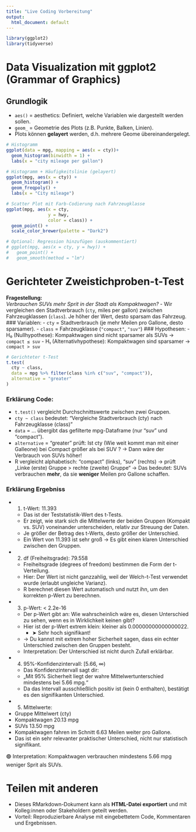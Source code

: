```yaml
---
title: "Live Coding Vorbereitung"
output:
  html_document: default
---
```

```r
library(ggplot2)
library(tidyverse)
```
# Data Visualization mit ggplot2 (Grammar of Graphics)

## Grundlogik

- `aes()` = aesthetics: Definiert, welche Variablen wie dargestellt werden sollen.
- `geom_` = Geometrie des Plots (z.B. Punkte, Balken, Linien).
- Plots können **gelayert** werden, d.h. mehrere Geome übereinandergelegt.

```r
# Histogramm
ggplot(data = mpg, mapping = aes(x = cty))+
  geom_histogram(binwidth = 1) +
  labs(x = "city mileage per gallon")

```

```r
# Histogramm + Häufigkeitslinie (gelayert)
ggplot(mpg, aes(x = cty)) + 
  geom_histogram() +
  geom_freqpoly() +
  labs(x = "City mileage")
```

```r
# Scatter Plot mit Farb-Codierung nach Fahrzeugklasse
ggplot(mpg, aes(x = cty,
                y = hwy,
                color = class)) + 
  geom_point() +
  scale_color_brewer(palette = "Dark2")
```

```r
# Optional: Regression hinzufügen (auskommentiert)
# ggplot(mpg, aes(x = cty, y = hwy)) +
#   geom_point() +
#   geom_smooth(method = "lm")
```

# Gerichteter Zweistichproben-t-Test

**Fragestellung:**  
*Verbrauchen SUVs mehr Sprit in der Stadt als Kompaktwagen?*
- Wir vergleichen den Stadtverbrauch (`cty`, miles per gallon) zwischen Fahrzeugklassen (`class`). Je höher der Wert, desto sparsam das Fahrzeug.
### Variablen:
- `cty` = Stadtverbrauch (je mehr Meilen pro Gallone, desto sparsamer).
- `class` = Fahrzeugklasse (`"compact"`, `"suv"`)
### Hypothesen:
- H₀ (Nullhypothese): Kompaktwagen sind nicht sparsamer als SUVs → `compact ≤ suv`
- H₁ (Alternativhypothese): Kompaktwagen sind sparsamer → `compact > suv`

```r
# Gerichteter t-Test
t.test(
  cty ~ class,
  data = mpg %>% filter(class %in% c("suv", "compact")),
  alternative = "greater"
)
```

### Erklärung Code:

- `t.test()` vergleicht Durchschnittswerte zwischen zwei Gruppen.
- `cty ~ class` bedeutet: "Vergleiche Stadtverbrauch (cty) nach Fahrzeugklasse (class)"
- `data` = ... übergibt das gefilterte mpg-Dataframe (nur "suv" und "compact").
- `alternative` = "greater" prüft: Ist cty (Wie weit kommt man mit einer Galleone) bei Compact größer als bei SUV ? -> Dann wäre der Verbrauch von SUVs höher!
- R vergleicht alphabetisch: "compact" (links), "suv" (rechts) → prüft „Linke (erste) Gruppe > rechte (zweite) Gruppe“
  → Das bedeutet: SUVs verbrauchen **mehr**, da sie **weniger** Meilen pro Gallone schaffen.
  
### Erklärung Ergebniss
- 1. t-Wert: 11.393
  -   Das ist der Teststatistik-Wert des t-Tests.
  -   Er zeigt, wie stark sich die Mittelwerte der beiden Gruppen (Kompakt vs. SUV) voneinander unterscheiden, relativ zur Streuung der Daten.
  -   Je größer der Betrag des t-Werts, desto größer der Unterschied.
  -   Ein Wert von 11.393 ist sehr groß → Es gibt einen klaren Unterschied zwischen den Gruppen.
- 2. df (Freiheitsgrade): 79.558
  - Freiheitsgrade (degrees of freedom) bestimmen die Form der t-Verteilung.
  - Hier: Der Wert ist nicht ganzzahlig, weil der Welch-t-Test verwendet wurde (erlaubt ungleiche Varianz).
  - R berechnet diesen Wert automatisch und nutzt ihn, um den korrekten p-Wert zu berechnen.
- 3. p-Wert: < 2.2e-16
  - Der p-Wert gibt an: Wie wahrscheinlich wäre es, diesen Unterschied zu sehen, wenn es in Wirklichkeit keinen gibt?
  - Hier ist der p-Wert extrem klein: kleiner als 0.00000000000000022.
    - ➤ Sehr hoch signifikant!
  - → Du kannst mit extrem hoher Sicherheit sagen, dass ein echter Unterschied zwischen den Gruppen besteht.
  - Interpretation: Der Unterschied ist nicht durch Zufall erklärbar.
- 4. 95%-Konfidenzintervall: [5.66, ∞)
  - Das Konfidenzintervall sagt dir:
  - „Mit 95% Sicherheit liegt der wahre Mittelwertunterschied mindestens bei 5.66 mpg.“
  - Da das Intervall ausschließlich positiv ist (kein 0 enthalten), bestätigt es den signifikanten Unterschied.
-  5. Mittelwerte:
  - Gruppe	Mittelwert (cty)
  - Kompaktwagen	20.13 mpg
  - SUVs	13.50 mpg
  - Kompaktwagen fahren im Schnitt 6.63 Meilen weiter pro Gallone.
  - Das ist ein sehr relevanter praktischer Unterschied, nicht nur statistisch signifikant.

🟢 Interpretation: Kompaktwagen verbrauchen mindestens 5.66 mpg weniger Sprit als SUVs.

# Teilen mit anderen

- Dieses RMarkdown-Dokument kann als **HTML-Datei exportiert** und mit Kolleg:innen oder Stakeholdern geteilt werden.
- Vorteil: Reproduzierbare Analyse mit eingebettetem Code, Kommentaren und Ergebnissen.
